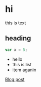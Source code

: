 
<Home />

# hi

this is text

## heading

```javascript
var x = 5;
```

- hello
- this is list
- item aganin

[Blog post](/blog/post1.html)
